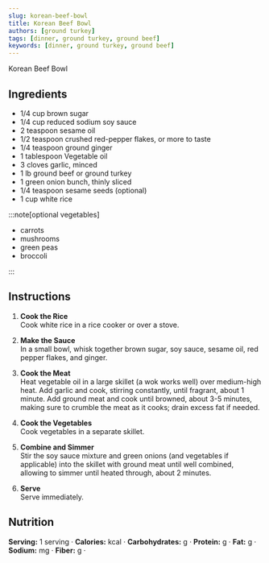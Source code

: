 ```yaml
---
slug: korean-beef-bowl
title: Korean Beef Bowl
authors: [ground turkey]
tags: [dinner, ground turkey, ground beef]
keywords: [dinner, ground turkey, ground beef]
---
```


Korean Beef Bowl
<!-- <img src="/img/chicken-and-orzo-skillet.jpg" alt="Creamy Chicken And Orzo Skillet Picture" width="800" height="670" /> -->

<!-- truncate -->


## Ingredients
- 1/4 cup brown sugar
- 1/4 cup reduced sodium soy sauce
- 2 teaspoon sesame oil
- 1/2 teaspoon crushed red-pepper flakes, or more to taste
- 1/4 teaspoon ground ginger
- 1 tablespoon Vegetable oil
- 3 cloves garlic, minced
- 1 lb ground beef or ground turkey
- 1 green onion bunch, thinly sliced
- 1/4 teaspoon sesame seeds (optional)
- 1 cup white rice

:::note[optional vegetables]

- carrots
- mushrooms
- green peas
- broccoli 

:::

## Instructions 

1. **Cook the Rice**  
Cook white rice in a rice cooker or over a stove.

2. **Make the Sauce**  
In a small bowl, whisk together brown sugar, soy sauce, sesame oil, red pepper flakes, and ginger.

3. **Cook the Meat**  
Heat vegetable oil in a large skillet (a wok works well) over medium-high heat. Add garlic and cook, stirring constantly, until fragrant, about 1 minute. Add ground meat and cook until browned, about 3-5 minutes, making sure to crumble the meat as it cooks; drain excess fat if needed.

4. **Cook the Vegetables**  
Cook vegetables in a separate skillet.

5. **Combine and Simmer**  
Stir the soy sauce mixture and green onions (and vegetables if applicable) into the skillet with ground meat until well combined, allowing to simmer until heated through, about 2 minutes.

6. **Serve**  
Serve immediately.


## Nutrition
**Serving:** 1 serving · 
**Calories:** kcal · 
**Carbohydrates:** g · 
**Protein:** g · 
**Fat:** g · 
**Sodium:** mg · 
**Fiber:** g · 